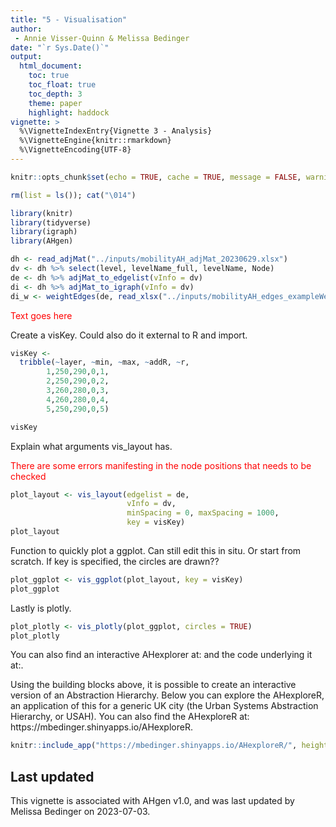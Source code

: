 ```yaml
---
title: "5 - Visualisation"
author: 
 - Annie Visser-Quinn & Melissa Bedinger
date: "`r Sys.Date()`"
output: 
  html_document:
    toc: true
    toc_float: true
    toc_depth: 3
    theme: paper
    highlight: haddock
vignette: >
  %\VignetteIndexEntry{Vignette 3 - Analysis}
  %\VignetteEngine{knitr::rmarkdown}
  %\VignetteEncoding{UTF-8}
---
```

```r

knitr::opts_chunk$set(echo = TRUE, cache = TRUE, message = FALSE, warning = FALSE)

rm(list = ls()); cat("\014")

library(knitr)
library(tidyverse)
library(igraph)
library(AHgen)
```

<style>
#TOC {
  background: url("images/hex.png");
  background-size: 240px;
  background-position-x: center;
  background-position-y: top;
  padding-top: 280px !important;
  background-repeat: no-repeat;
}
</style>

```r
dh <- read_adjMat("../inputs/mobilityAH_adjMat_20230629.xlsx") 
dv <- dh %>% select(level, levelName_full, levelName, Node)
de <- dh %>% adjMat_to_edgelist(vInfo = dv)
di <- dh %>% adjMat_to_igraph(vInfo = dv)
di_w <- weightEdges(de, read_xlsx("../inputs/mobilityAH_edges_exampleWeights_20230629.xlsx")) %>% edgelist_to_igraph(vInfo = dv)
```

<span style="color: red;">Text goes here</span>

Create a visKey. Could also do it external to R and import.

```r
visKey <-
  tribble(~layer, ~min, ~max, ~addR, ~r,
        1,250,290,0,1,
        2,250,290,0,2,
        3,260,280,0,3,
        4,260,280,0,4,
        5,250,290,0,5)

visKey
```

Explain what arguments vis_layout has.

<span style="color: red;">There are some errors manifesting in the node positions that needs to be checked</span>



```r
plot_layout <- vis_layout(edgelist = de, 
                          vInfo = dv, 
                          minSpacing = 0, maxSpacing = 1000, 
                          key = visKey)
plot_layout
```

Function to quickly plot a ggplot.
Can still edit this in situ.
Or start from scratch.
If key is specified, the circles are drawn??

```r
plot_ggplot <- vis_ggplot(plot_layout, key = visKey)
plot_ggplot
```

Lastly is plotly. 

```r
plot_plotly <- vis_plotly(plot_ggplot, circles = TRUE)
plot_plotly
```

You can also find an interactive AHexplorer at: and the code underlying it at:.

Using the building blocks above, it is possible to create an interactive version of an Abstraction Hierarchy. Below you can explore the AHexploreR, an application of this for a generic UK city (the Urban Systems Abstraction Hierarchy, or USAH). You can also find the AHexploreR at: https://mbedinger.shinyapps.io/AHexploreR.

```r
knitr::include_app("https://mbedinger.shinyapps.io/AHexploreR/", height = "800px")
```

## Last updated
This vignette is associated with AHgen v1.0, and was last updated by Melissa Bedinger on 2023-07-03.